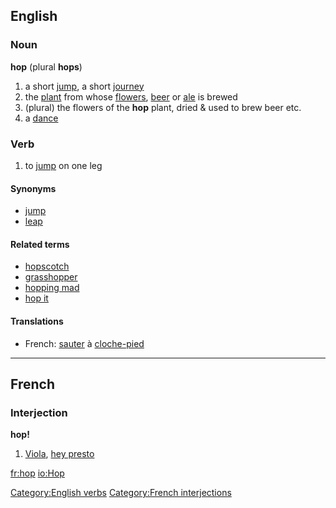 {{wikipedia}}
==English==
===Noun===
'''hop''' (plural '''hops''')

#a short [[jump]], a short [[journey]]
#the [[plant]] from whose [[flowers]], [[beer]] or [[ale]] is brewed
#(plural) the flowers of the '''hop''' plant, dried & used to brew beer etc.
# a [[dance]]

===Verb===
{{en-infl-reg-consonant|hop||p}}
# to [[jump]] on one leg

====Synonyms====
*[[jump]]
*[[leap]]

====Related terms====
*[[hopscotch]]
*[[grasshopper]]
*[[hopping mad]]
*[[hop it]]

====Translations====
*French: [[sauter]] à [[cloche-pied]]

----

==French==
===Interjection===
'''hop!'''

# [[Viola]], [[hey presto]]

[[Category:English verbs]] [[Category:French interjections]]

[[fr:hop]]
[[io:Hop]]